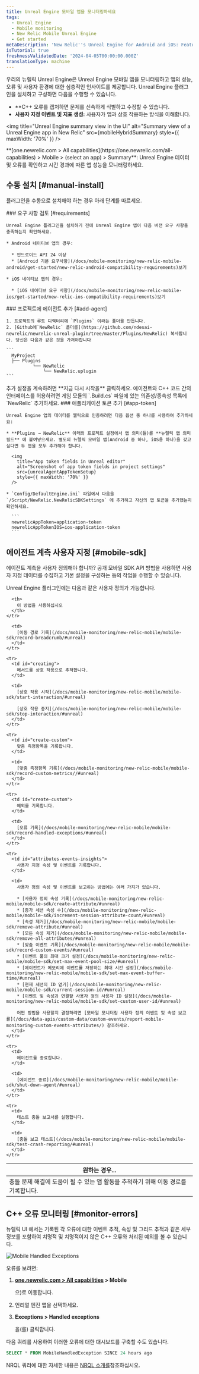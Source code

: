 ```yaml
---
title: Unreal Engine 모바일 앱을 모니터링하세요
tags:
  - Unreal Engine
  - Mobile monitoring
  - New Relic Mobile Unreal Engine
  - Get started
metaDescription: 'New Relic''s Unreal Engine for Android and iOS: Features, compatibility, requirements, installation, and upgrade procedures.'
isTutorial: true
freshnessValidatedDate: '2024-04-05T00:00:00.000Z'
translationType: machine
---
```






우리의 뉴렐릭 Unreal Engine은 Unreal Engine 모바일 앱을 모니터링하고 앱의 성능, 오류 및 사용자 환경에 대한 심층적인 인사이트를 제공합니다. Unreal Engine 플러그인을 설치하고 구성하면 다음을 수행할 수 있습니다.

* \*\*C++ 오류를 캡처하면 문제를 신속하게 식별하고 수정할 수 있습니다.
* **사용자 지정 이벤트 및 지표 생성:** 사용자가 앱과 상호 작용하는 방식을 이해합니다.

<img
  title="Unreal Engine summary view in the UI"
  alt="Summary view of a Unreal Engine app in New Relic"
  src={mobileHybridSummary}
  style={{ maxWidth: '70%' }}
/>

<figcaption>
  <DoNotTranslate>**[one.newrelic.com > All capabilities](https://one.newrelic.com/all-capabilities) > Mobile > (select an app) > Summary**</DoNotTranslate>: Unreal Engine 데이터 및 오류를 확인하고 시간 경과에 따른 앱 성능을 모니터링하세요.
</figcaption>

## 수동 설치 [#manual-install]

플러그인을 수동으로 설치해야 하는 경우 아래 단계를 따르세요.

<Steps>
  <Step>
    ### 요구 사항 검토 [#requirements]

    Unreal Engine 플러그인을 설치하기 전에 Unreal Engine 앱이 다음 버전 요구 사항을 충족하는지 확인하세요.

    * Android 네이티브 앱의 경우:

      * 안드로이드 API 24 이상
      * [Android 기본 요구사항](/docs/mobile-monitoring/new-relic-mobile-android/get-started/new-relic-android-compatibility-requirements)보기

    * iOS 네이티브 앱의 경우:

      * [iOS 네이티브 요구 사항](/docs/mobile-monitoring/new-relic-mobile-ios/get-started/new-relic-ios-compatibility-requirements)보기
  </Step>

  <Step>
    ### 프로젝트에 에이전트 추가 [#add-agent]

    1. 프로젝트의 루트 디렉터리에 `Plugins` 이라는 폴더를 만듭니다.
    2. [Github에`NewRelic` 폴더를](https://github.com/ndesai-newrelic/newrelic-unreal-plugin/tree/master/Plugins/NewRelic) 복사합니다. 당신은 다음과 같은 것을 가져야합니다

    ```
      MyProject
      ├── Plugins
              └── NewRelic
                  └── NewRelic.uplugin
    ```
  </Step>

  <Step>
    추가 설정을 계속하려면 **지금 다시 시작을** 클릭하세요.
  </Step>

  <Step>
    에이전트와 C++ 코드 간의 인터페이스를 허용하려면 게임 모듈의 `.Build.cs` 파일에 있는 의존성/종속성 목록에 `NewRelic` 추가하세요.
  </Step>

  <Step>
    ### 애플리케이션 토큰 추가 [#app-token]

    Unreal Engine 앱의 데이터를 웰릭으로 인증하려면 다음 옵션 중 하나를 사용하여 추가하세요:

    * **Plugins → NewRelic** 아래의 프로젝트 설정에서 앱 의미(들)를 **뉴렐릭 앱 의미 필드** 에 붙여넣으세요. 별도의 뉴렐릭 모바일 앱(Android 중 하나, iOS용 하나)을 갖고 싶다면 두 앱을 모두 추가해야 합니다.

      <img
        title="App token fields in Unreal editor"
        alt="Screenshot of app token fields in project settings"
        src={unrealAgentAppTokenSetup}
        style={{ maxWidth: '70%' }}
      />

    * `Config/DefaultEngine.ini` 파일에서 다음을 `/Script/NewRelic.NewRelicSDKSettings` 에 추가하고 자신의 앱 토큰을 추가했는지 확인하세요.

      ```
      newrelicAppToken=application-token
      newrelicAppTokenIOS=ios-application-token
      ```
  </Step>
</Steps>

## 에이전트 계측 사용자 지정 [#mobile-sdk]

에이전트 계측을 사용자 정의해야 합니까? 공개 모바일 SDK API 방법을 사용하면 사용자 지정 데이터를 수집하고 기본 설정을 구성하는 등의 작업을 수행할 수 있습니다.

Unreal Engine 플러그인에는 다음과 같은 사용자 정의가 가능합니다.

<table>
  <thead>
    <tr>
      <th style={{ width: "300px" }}>
        원하는 경우...
      </th>

      <th>
        이 방법을 사용하십시오
      </th>
    </tr>
  </thead>

  <tbody>
    <tr>
      <td id="crash-analysis">
        충돌 문제 해결에 도움이 될 수 있는 앱 활동을 추적하기 위해 이동 경로를 기록합니다.
      </td>

      <td>
        [이동 경로 기록](/docs/mobile-monitoring/new-relic-mobile/mobile-sdk/record-breadcrumb/#unreal)
      </td>
    </tr>

    <tr>
      <td id="creating">
        메서드를 상호 작용으로 추적합니다.
      </td>

      <td>
        [상호 작용 시작](/docs/mobile-monitoring/new-relic-mobile/mobile-sdk/start-interaction/#unreal)

        [상호 작용 중지](/docs/mobile-monitoring/new-relic-mobile/mobile-sdk/stop-interaction/#unreal)
      </td>
    </tr>

    <tr>
      <td id="create-custom">
        맞춤 측정항목을 기록합니다.
      </td>

      <td>
        [맞춤 측정항목 기록](/docs/mobile-monitoring/new-relic-mobile/mobile-sdk/record-custom-metrics//#unreal)
      </td>
    </tr>

    <tr>
      <td id="create-custom">
        예외를 기록합니다.
      </td>

      <td>
        [오류 기록](/docs/mobile-monitoring/new-relic-mobile/mobile-sdk/record-handled-exceptions/#unreal)
      </td>
    </tr>

    <tr>
      <td id="attributes-events-insights">
        사용자 지정 속성 및 이벤트를 기록합니다.
      </td>

      <td>
        사용자 정의 속성 및 이벤트를 보고하는 방법에는 여러 가지가 있습니다.

        * [사용자 정의 속성 기록](/docs/mobile-monitoring/new-relic-mobile/mobile-sdk/create-attribute/#unreal)
        * [증가 세션 속성 수](/docs/mobile-monitoring/new-relic-mobile/mobile-sdk/increment-session-attribute-count/#unreal)
        * [속성 제거](/docs/mobile-monitoring/new-relic-mobile/mobile-sdk/remove-attribute/#unreal)
        * [모든 속성 제거](/docs/mobile-monitoring/new-relic-mobile/mobile-sdk/remove-all-attributes/#unreal)
        * [맞춤 이벤트 기록](/docs/mobile-monitoring/new-relic-mobile/mobile-sdk/record-custom-events/#unreal)
        * [이벤트 풀의 최대 크기 설정](/docs/mobile-monitoring/new-relic-mobile/mobile-sdk/set-max-event-pool-size/#unreal)
        * [에이전트가 메모리에 이벤트를 저장하는 최대 시간 설정](/docs/mobile-monitoring/new-relic-mobile/mobile-sdk/set-max-event-buffer-time/#unreal)
        * [현재 세션의 ID 얻기](/docs/mobile-monitoring/new-relic-mobile/mobile-sdk/current-session-id/#unreal)
        * [이벤트 및 속성과 연결할 사용자 정의 사용자 ID 설정](/docs/mobile-monitoring/new-relic-mobile/mobile-sdk/set-custom-user-id/#unreal)

        어떤 방법을 사용할지 결정하려면 [모바일 모니터링 사용자 정의 이벤트 및 속성 보고를](/docs/data-apis/custom-data/custom-events/report-mobile-monitoring-custom-events-attributes/) 참조하세요.
      </td>
    </tr>

    <tr>
      <td>
        에이전트를 종료합니다.
      </td>

      <td>
        [에이전트 종료](/docs/mobile-monitoring/new-relic-mobile/mobile-sdk/shut-down-agent/#unreal)
      </td>
    </tr>

    <tr>
      <td>
        테스트 충돌 보고서를 실행합니다.
      </td>

      <td>
        [충돌 보고 테스트](/docs/mobile-monitoring/new-relic-mobile/mobile-sdk/test-crash-reporting/#unreal)
      </td>
    </tr>
  </tbody>
</table>

## C++ 오류 모니터링 [#monitor-errors]

뉴렐릭 UI 에서는 기록된 각 오류에 대한 이벤트 추적, 속성 및 그리드 추적과 같은 세부 정보를 포함하여 치명적 및 치명적이지 않은 C++ 오류와 처리된 예외를 볼 수 있습니다.

<img
  title="Mobile Handled Exceptions"
  alt="Mobile Handled Exceptions"
  src={mobileHandledExceptionsSummary}
/>

오류를 보려면:

1. <DoNotTranslate>**[one.newrelic.com > All capabilities](https://one.newrelic.com/all-capabilities) > Mobile**</DoNotTranslate>

   으)로 이동합니다.

2. 언리얼 엔진 앱을 선택하세요.

3. <DoNotTranslate>**Exceptions > Handled exceptions**</DoNotTranslate>

   을(를) 클릭합니다.

다음 쿼리를 사용하여 이러한 오류에 대한 대시보드를 구축할 수도 있습니다.

```sql
SELECT * FROM MobileHandledException SINCE 24 hours ago
```

NRQL 쿼리에 대한 자세한 내용은 [NRQL 소개를](/docs/query-your-data/nrql-new-relic-query-language/get-started/introduction-nrql-new-relics-query-language/#where)참조하십시오.